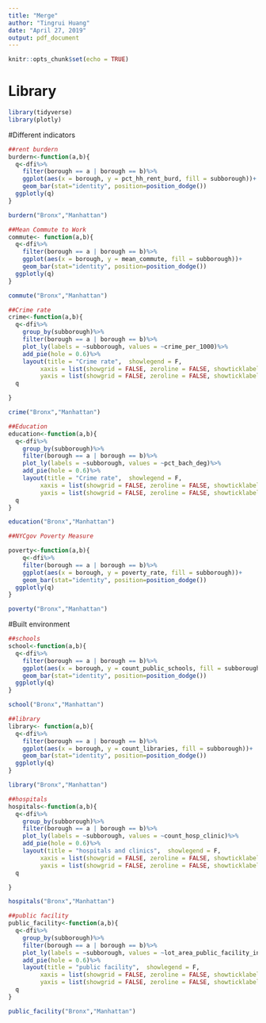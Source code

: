 ```yaml
---
title: "Merge"
author: "Tingrui Huang"
date: "April 27, 2019"
output: pdf_document
---
```


```r
knitr::opts_chunk$set(echo = TRUE)
```

# Library
```r
library(tidyverse)
library(plotly)
```






#Different indicators
```r
##rent burdern 
burdern<-function(a,b){
  q<-dfi%>%
    filter(borough == a | borough == b)%>%
    ggplot(aes(x = borough, y = pct_hh_rent_burd, fill = subborough))+
    geom_bar(stat="identity", position=position_dodge())
  ggplotly(q)
}

burdern("Bronx","Manhattan")

##Mean Commute to Work
commute<- function(a,b){
  q<-dfi%>%
    filter(borough == a | borough == b)%>%
    ggplot(aes(x = borough, y = mean_commute, fill = subborough))+
    geom_bar(stat="identity", position=position_dodge())
  ggplotly(q)
}

commute("Bronx","Manhattan")

##Crime rate
crime<-function(a,b){
  q<-dfi%>%
    group_by(subborough)%>%
    filter(borough == a | borough == b)%>%
    plot_ly(labels = ~subborough, values = ~crime_per_1000)%>%
    add_pie(hole = 0.6)%>%
    layout(title = "Crime rate",  showlegend = F,
         xaxis = list(showgrid = FALSE, zeroline = FALSE, showticklabels = FALSE),
         yaxis = list(showgrid = FALSE, zeroline = FALSE, showticklabels = FALSE))
  q

}

crime("Bronx","Manhattan")

##Education
education<-function(a,b){
  q<-dfi%>%
    group_by(subborough)%>%
    filter(borough == a | borough == b)%>%
    plot_ly(labels = ~subborough, values = ~pct_bach_deg)%>%
    add_pie(hole = 0.6)%>%
    layout(title = "Crime rate",  showlegend = F,
         xaxis = list(showgrid = FALSE, zeroline = FALSE, showticklabels = FALSE),
         yaxis = list(showgrid = FALSE, zeroline = FALSE, showticklabels = FALSE))
  q
}

education("Bronx","Manhattan")

##NYCgov Poverty Measure

poverty<-function(a,b){
    q<-dfi%>%
    filter(borough == a | borough == b)%>%
    ggplot(aes(x = borough, y = poverty_rate, fill = subborough))+
    geom_bar(stat="identity", position=position_dodge())
  ggplotly(q)
}

poverty("Bronx","Manhattan")


```

#Built environment
```r
##schools 
school<-function(a,b){
  q<-dfi%>%
    filter(borough == a | borough == b)%>%
    ggplot(aes(x = borough, y = count_public_schools, fill = subborough))+
    geom_bar(stat="identity", position=position_dodge())
  ggplotly(q)
}

school("Bronx","Manhattan")

##library
library<- function(a,b){
  q<-dfi%>%
    filter(borough == a | borough == b)%>%
    ggplot(aes(x = borough, y = count_libraries, fill = subborough))+
    geom_bar(stat="identity", position=position_dodge())
  ggplotly(q)
}

library("Bronx","Manhattan")

##hospitals
hospitals<-function(a,b){
  q<-dfi%>%
    group_by(subborough)%>%
    filter(borough == a | borough == b)%>%
    plot_ly(labels = ~subborough, values = ~count_hosp_clinic)%>%
    add_pie(hole = 0.6)%>%
    layout(title = "hospitals and clinics",  showlegend = F,
         xaxis = list(showgrid = FALSE, zeroline = FALSE, showticklabels = FALSE),
         yaxis = list(showgrid = FALSE, zeroline = FALSE, showticklabels = FALSE))
  q

}

hospitals("Bronx","Manhattan")

##public facility
public_facility<-function(a,b){
  q<-dfi%>%
    group_by(subborough)%>%
    filter(borough == a | borough == b)%>%
    plot_ly(labels = ~subborough, values = ~lot_area_public_facility_institution)%>%
    add_pie(hole = 0.6)%>%
    layout(title = "public facility",  showlegend = F,
         xaxis = list(showgrid = FALSE, zeroline = FALSE, showticklabels = FALSE),
         yaxis = list(showgrid = FALSE, zeroline = FALSE, showticklabels = FALSE))
  q
}

public_facility("Bronx","Manhattan")





```


```r

```


